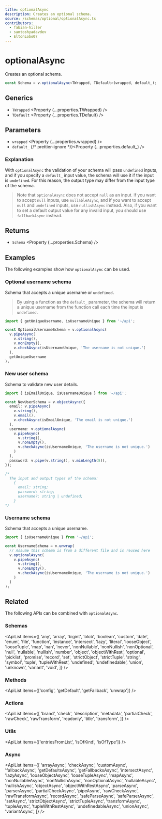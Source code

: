 ```yaml
---
title: optionalAsync
description: Creates an optional schema.
source: /schemas/optional/optionalAsync.ts
contributors:
  - fabian-hiller
  - santoshyadavdev
  - EltonLobo07
---
```



# optionalAsync

Creates an optional schema.

```ts
const Schema = v.optionalAsync<TWrapped, TDefault>(wrapped, default_);
```

## Generics

- `TWrapped` <Property {...properties.TWrapped} />
- `TDefault` <Property {...properties.TDefault} />

## Parameters

- `wrapped` <Property {...properties.wrapped} />
- `default_` {/* prettier-ignore */}<Property {...properties.default_} />

### Explanation

With `optionalAsync` the validation of your schema will pass `undefined` inputs, and if you specify a `default_` input value, the schema will use it if the input is `undefined`. For this reason, the output type may differ from the input type of the schema.

> Note that `optionalAsync` does not accept `null` as an input. If you want to accept `null` inputs, use <Link href="../nullableAsync/">`nullableAsync`</Link>, and if you want to accept `null` and `undefined` inputs, use <Link href="../nullishAsync/">`nullishAsync`</Link> instead. Also, if you want to set a default output value for any invalid input, you should use <Link href="../fallbackAsync/">`fallbackAsync`</Link> instead.

## Returns

- `Schema` <Property {...properties.Schema} />

## Examples

The following examples show how `optionalAsync` can be used.

### Optional username schema

Schema that accepts a unique username or `undefined`.

> By using a function as the `default_` parameter, the schema will return a unique username from the function call each time the input is `undefined`.

```ts
import { getUniqueUsername, isUsernameUnique } from '~/api';

const OptionalUsernameSchema = v.optionalAsync(
  v.pipeAsync(
    v.string(),
    v.nonEmpty(),
    v.checkAsync(isUsernameUnique, 'The username is not unique.')
  ),
  getUniqueUsername
);
```

### New user schema

Schema to validate new user details.

```ts
import { isEmailUnique, isUsernameUnique } from '~/api';

const NewUserSchema = v.objectAsync({
  email: v.pipeAsync(
    v.string(),
    v.email(),
    v.checkAsync(isEmailUnique, 'The email is not unique.')
  ),
  username: v.optionalAsync(
    v.pipeAsync(
      v.string(),
      v.nonEmpty(),
      v.checkAsync(isUsernameUnique, 'The username is not unique.')
    )
  ),
  password: v.pipe(v.string(), v.minLength(8)),
});

/*
  The input and output types of the schema:
    {
      email: string;
      password: string;
      username?: string | undefined;
    }
*/
```

### Username schema

Schema that accepts a unique username.

```ts
import { isUsernameUnique } from '~/api';

const UsernameSchema = v.unwrap(
  // Assume this schema is from a different file and is reused here
  v.optionalAsync(
    v.pipeAsync(
      v.string(),
      v.nonEmpty(),
      v.checkAsync(isUsernameUnique, 'The username is not unique.')
    )
  )
);
```

## Related

The following APIs can be combined with `optionalAsync`.

### Schemas

<ApiList
  items={[
    'any',
    'array',
    'bigint',
    'blob',
    'boolean',
    'custom',
    'date',
    'enum',
    'file',
    'function',
    'instance',
    'intersect',
    'lazy',
    'literal',
    'looseObject',
    'looseTuple',
    'map',
    'nan',
    'never',
    'nonNullable',
    'nonNullish',
    'nonOptional',
    'null',
    'nullable',
    'nullish',
    'number',
    'object',
    'objectWithRest',
    'optional',
    'picklist',
    'promise',
    'record',
    'set',
    'strictObject',
    'strictTuple',
    'string',
    'symbol',
    'tuple',
    'tupleWithRest',
    'undefined',
    'undefinedable',
    'union',
    'unknown',
    'variant',
    'void',
  ]}
/>

### Methods

<ApiList items={['config', 'getDefault', 'getFallback', 'unwrap']} />

### Actions

<ApiList
  items={[
    'brand',
    'check',
    'description',
    'metadata',
    'partialCheck',
    'rawCheck',
    'rawTransform',
    'readonly',
    'title',
    'transform',
  ]}
/>

### Utils

<ApiList items={['entriesFromList', 'isOfKind', 'isOfType']} />

### Async

<ApiList
  items={[
    'arrayAsync',
    'checkAsync',
    'customAsync',
    'fallbackAsync',
    'getDefaultsAsync',
    'getFallbacksAsync',
    'intersectAsync',
    'lazyAsync',
    'looseObjectAsync',
    'looseTupleAsync',
    'mapAsync',
    'nonNullableAsync',
    'nonNullishAsync',
    'nonOptionalAsync',
    'nullableAsync',
    'nullishAsync',
    'objectAsync',
    'objectWithRestAsync',
    'parseAsync',
    'parserAsync',
    'partialCheckAsync',
    'pipeAsync',
    'rawCheckAsync',
    'rawTransformAsync',
    'recordAsync',
    'safeParseAsync',
    'safeParserAsync',
    'setAsync',
    'strictObjectAsync',
    'strictTupleAsync',
    'transformAsync',
    'tupleAsync',
    'tupleWithRestAsync',
    'undefinedableAsync',
    'unionAsync',
    'variantAsync',
  ]}
/>
